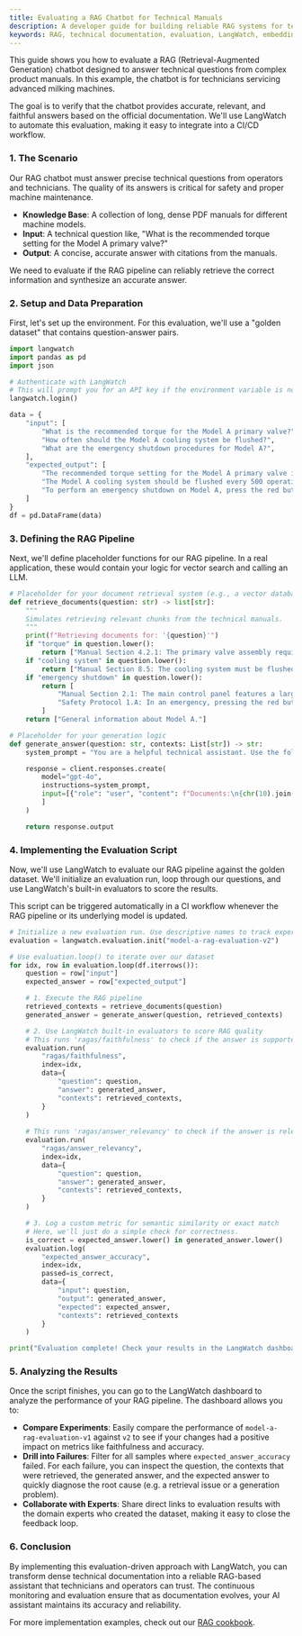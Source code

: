 ```yaml
---
title: Evaluating a RAG Chatbot for Technical Manuals
description: A developer guide for building reliable RAG systems for technical documentation using LangWatch
keywords: RAG, technical documentation, evaluation, LangWatch, embeddings, chunking, faithfulness, retrieval evaluation, ground truth
---
```


This guide shows you how to evaluate a RAG (Retrieval-Augmented Generation) chatbot designed to answer technical questions from complex product manuals. In this example, the chatbot is for technicians servicing advanced milking machines.

The goal is to verify that the chatbot provides accurate, relevant, and faithful answers based on the official documentation. We'll use LangWatch to automate this evaluation, making it easy to integrate into a CI/CD workflow.

### **1. The Scenario**
Our RAG chatbot must answer precise technical questions from operators and technicians. The quality of its answers is critical for safety and proper machine maintenance.

* **Knowledge Base**: A collection of long, dense PDF manuals for different machine models.
* **Input**: A technical question like, "What is the recommended torque setting for the Model A primary valve?"
* **Output**: A concise, accurate answer with citations from the manuals.

We need to evaluate if the RAG pipeline can reliably retrieve the correct information and synthesize an accurate answer.

### **2. Setup and Data Preparation**
First, let's set up the environment. For this evaluation, we'll use a "golden dataset" that contains question-answer pairs.

```python
import langwatch
import pandas as pd
import json

# Authenticate with LangWatch
# This will prompt you for an API key if the environment variable is not set.
langwatch.login()

data = {
    "input": [
        "What is the recommended torque for the Model A primary valve?",
        "How often should the Model A cooling system be flushed?",
        "What are the emergency shutdown procedures for Model A?",
    ],
    "expected_output": [
        "The recommended torque setting for the Model A primary valve is 45 Nm.",
        "The Model A cooling system should be flushed every 500 operating hours or every 6 months, whichever comes first.",
        "To perform an emergency shutdown on Model A, press the red button located on the main control panel. This will immediately cut power to all systems.",
    ]
}
df = pd.DataFrame(data)
```

### **3. Defining the RAG Pipeline**
Next, we'll define placeholder functions for our RAG pipeline. In a real application, these would contain your logic for vector search and calling an LLM.

```python
# Placeholder for your document retrieval system (e.g., a vector database)
def retrieve_documents(question: str) -> list[str]:
    """
    Simulates retrieving relevant chunks from the technical manuals.
    """
    print(f"Retrieving documents for: '{question}'")
    if "torque" in question.lower():
        return ["Manual Section 4.2.1: The primary valve assembly requires a torque of 45 Nm. Do not overtighten."]
    if "cooling system" in question.lower():
        return ["Manual Section 8.5: The cooling system must be flushed every 500 hours or 6 months. Use only approved coolant."]
    if "emergency shutdown" in question.lower():
        return [
            "Manual Section 2.1: The main control panel features a large red emergency shutdown button.",
            "Safety Protocol 1.A: In an emergency, pressing the red button cuts all power."
        ]
    return ["General information about Model A."]

# Placeholder for your generation logic
def generate_answer(question: str, contexts: List[str]) -> str:
    system_prompt = "You are a helpful technical assistant. Use the following document chunks to answer the user's question accurately."

    response = client.responses.create(
        model="gpt-4o",
        instructions=system_prompt,
        input=[{"role": "user", "content": f"Documents:\n{chr(10).join(contexts)}"}, {"role": "user", "content": f"Question: {question}"}
        ]
    )

    return response.output
```

### **4. Implementing the Evaluation Script**
Now, we'll use LangWatch to evaluate our RAG pipeline against the golden dataset. We'll initialize an evaluation run, loop through our questions, and use LangWatch's built-in evaluators to score the results.

This script can be triggered automatically in a CI workflow whenever the RAG pipeline or its underlying model is updated.

```python
# Initialize a new evaluation run. Use descriptive names to track experiments.
evaluation = langwatch.evaluation.init("model-a-rag-evaluation-v2")

# Use evaluation.loop() to iterate over our dataset
for idx, row in evaluation.loop(df.iterrows()):
    question = row["input"]
    expected_answer = row["expected_output"]

    # 1. Execute the RAG pipeline
    retrieved_contexts = retrieve_documents(question)
    generated_answer = generate_answer(question, retrieved_contexts)

    # 2. Use LangWatch built-in evaluators to score RAG quality
    # This runs 'ragas/faithfulness' to check if the answer is supported by the contexts.
    evaluation.run(
        "ragas/faithfulness",
        index=idx,
        data={
            "question": question,
            "answer": generated_answer,
            "contexts": retrieved_contexts,
        }
    )
    
    # This runs 'ragas/answer_relevancy' to check if the answer is relevant to the question.
    evaluation.run(
        "ragas/answer_relevancy",
        index=idx,
        data={
            "question": question,
            "answer": generated_answer,
            "contexts": retrieved_contexts,
        }
    )

    # 3. Log a custom metric for semantic similarity or exact match
    # Here, we'll just do a simple check for correctness.
    is_correct = expected_answer.lower() in generated_answer.lower()
    evaluation.log(
        "expected_answer_accuracy",
        index=idx,
        passed=is_correct,
        data={
            "input": question,
            "output": generated_answer,
            "expected": expected_answer,
            "contexts": retrieved_contexts
        }
    )

print("Evaluation complete! Check your results in the LangWatch dashboard.")
```

### **5. Analyzing the Results**
Once the script finishes, you can go to the LangWatch dashboard to analyze the performance of your RAG pipeline. The dashboard allows you to:

* **Compare Experiments**: Easily compare the performance of `model-a-rag-evaluation-v1` against `v2` to see if your changes had a positive impact on metrics like faithfulness and accuracy.
* **Drill into Failures**: Filter for all samples where `expected_answer_accuracy` failed. For each failure, you can inspect the question, the contexts that were retrieved, the generated answer, and the expected answer to quickly diagnose the root cause (e.g. a retrieval issue or a generation problem).
* **Collaborate with Experts**: Share direct links to evaluation results with the domain experts who created the dataset, making it easy to close the feedback loop.

### **6. Conclusion**

By implementing this evaluation-driven approach with LangWatch, you can transform dense technical documentation into a reliable RAG-based assistant that technicians and operators can trust. The continuous monitoring and evaluation ensure that as documentation evolves, your AI assistant maintains its accuracy and reliability.

For more implementation examples, check out our [RAG cookbook](/cookbooks/build-a-simple-rag-app).